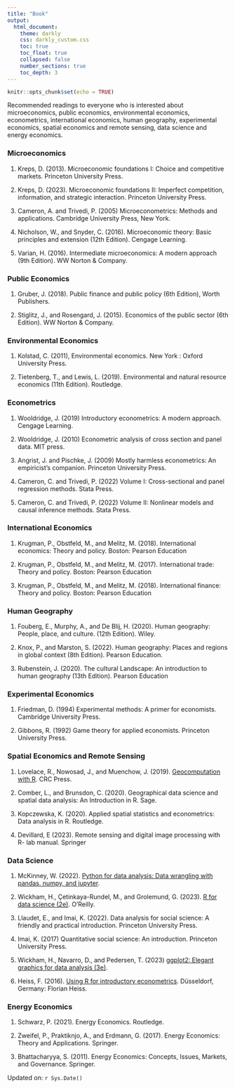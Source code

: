 ```yaml
---
title: "Book"
output:
  html_document:
    theme: darkly
    css: darkly_custom.css
    toc: true
    toc_float: true
    collapsed: false
    number_sections: true
    toc_depth: 3
---
```


```r
knitr::opts_chunk$set(echo = TRUE)
```

Recommended readings to everyone who is interested about microeconomics, public economics, environmental economics, econometrics, international economics, human geography, experimental economics, spatial economics and remote sensing, data science and energy economics.

### Microeconomics

1.  Kreps, D. (2013). Microeconomic foundations I: Choice and competitive markets. Princeton University Press.

2.  Kreps, D. (2023). Microeconomic foundations II: Imperfect competition, information, and strategic interaction. Princeton University Press.

3.  Cameron, A. and Trivedi, P. (2005) Microeconometrics: Methods and applications. Cambridge University Press, New York.

4.  Nicholson, W., and Snyder, C. (2016). Microeconomic theory: Basic principles and extension (12th Edition). Cengage Learning.

5.  Varian, H. (2016). Intermediate microeconomics: A modern approach (9th Edition). WW Norton & Company.

### Public Economics

1. Gruber, J. (2018). Public finance and public policy (6th Edition), Worth Publishers.

2. Stiglitz, J., and Rosengard, J. (2015). Economics of the public sector (6th Edition). WW Norton & Company.

### Environmental Economics

1.  Kolstad, C. (2011), Environmental economics. New York : Oxford University Press.

2.  Tietenberg, T., and Lewis, L. (2019). Environmental and natural resource economics (11th Edition). Routledge.

### Econometrics

1.  Wooldridge, J. (2019) Introductory econometrics: A modern approach. Cengage Learning.

2.  Wooldridge, J. (2010) Econometric analysis of cross section and panel data. MIT press.

3.  Angrist, J. and Pischke, J. (2009) Mostly harmless econometrics: An empiricist's companion. Princeton University Press.

4.  Cameron, C. and Trivedi, P. (2022) Volume I: Cross-sectional and panel regression methods. Stata Press.

5.  Cameron, C. and Trivedi, P. (2022) Volume II: Nonlinear models and causal inference methods. Stata Press.

### International Economics

1. Krugman, P., Obstfeld, M., and Melitz, M. (2018). International economics: Theory and policy. Boston: Pearson Education

2. Krugman, P., Obstfeld, M., and Melitz, M. (2017). International trade: Theory and policy. Boston: Pearson Education

3. Krugman, P., Obstfeld, M., and Melitz, M. (2018). International finance: Theory and policy. Boston: Pearson Education

### Human Geography

1. Fouberg, E., Murphy, A., and De Blij, H. (2020). Human geography: People, place, and culture. (12th Edition). Wiley.

2. Knox, P., and Marston, S. (2022). Human geography: Places and regions in global context (8th Edition). Pearson Education.

3. Rubenstein, J. (2020). The cultural Landscape: An introduction to human geography (13th Edition). Pearson Education

### Experimental Economics

1.  Friedman, D. (1994) Experimental methods: A primer for economists. Cambridge University Press.

2.  Gibbons, R. (1992) Game theory for applied economists. Princeton University Press.

### Spatial Economics and Remote Sensing

1.  Lovelace, R., Nowosad, J., and Muenchow, J. (2019). [Geocomputation with R](https://r.geocompx.org/index.html). CRC Press.

2.  Comber, L., and Brunsdon, C. (2020). Geographical data science and spatial data analysis: An Introduction in R. Sage.

3.  Kopczewska, K. (2020). Applied spatial statistics and econometrics: Data analysis in R. Routledge.

4.  Devillard, E (2023). Remote sensing and digital image processing with R- lab manual. Springer 

### Data Science

1. McKinney, W. (2022). [Python for data analysis: Data wrangling with pandas. numpy, and jupyter](https://wesmckinney.com/book/).

2.  Wickham, H., Çetinkaya-Rundel, M., and Grolemund, G. (2023). [R for data science (2e)](https://r4ds.hadley.nz/). O'Reilly.

3.  Llaudet, E., and Imai, K. (2022). Data analysis for social science: A friendly and practical introduction. Princeton University Press.

4.  Imai, K. (2017) Quantitative social science: An introduction. Princeton University Press.

5.  Wickham, H., Navarro, D., and Pedersen, T. (2023) [ggplot2: Elegant graphics for data analysis (3e)](https://ggplot2-book.org/).

6.  Heiss, F. (2016). [Using R for introductory econometrics](http://www.urfie.net/?fbclid=IwAR0Iax1Am67ZTTUmaCf_zE7ObMVrcAZ-2hEsuJMErMCyi3qvlQ4WC9wttbI). Düsseldorf, Germany: Florian Heiss.

### Energy Economics

1. Schwarz, P. (2021). Energy Economics. Routledge.

2. Zweifel, P., Praktiknjo, A., and Erdmann, G. (2017). Energy Economics: Theory and Applications. Springer.

3. Bhattacharyya, S. (2011). Energy Economics: Concepts, Issues, Markets, and Governance. Springer.

Updated on: `r Sys.Date()`
